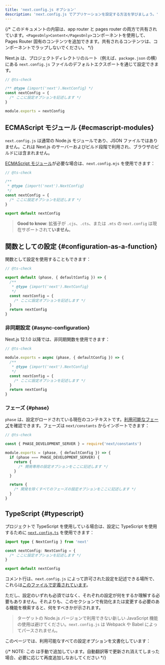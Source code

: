 ```yaml
---
title: 'next.config.js オプション'
description: 'next.config.js でアプリケーションを設定する方法を学びましょう。'
---
```


{/* このドキュメントの内容は、app router と pages router の両方で共有されています。`<PagesOnly>Content</PagesOnly>`コンポーネントを使用して、Pages Router 固有のコンテンツを追加できます。共有されるコンテンツは、コンポーネントでラップしないでください。 */}

Next.js は、プロジェクトディレクトリのルート（例えば、`package.json` の横）にある `next.config.js` ファイルのデフォルトエクスポートを通じて設定できます。

```js title="next.config.js"
// @ts-check

/** @type {import('next').NextConfig} */
const nextConfig = {
  /* ここに設定オプションを記述します */
}

module.exports = nextConfig
```

## ECMAScript モジュール {#ecmascript-modules}

`next.config.js` は通常の Node.js モジュールであり、JSON ファイルではありません。これは Next.js のサーバーおよびビルド段階で利用され、ブラウザのビルドには含まれません。

[ECMAScript モジュール](https://nodejs.org/api/esm.html)が必要な場合は、`next.config.mjs` を使用できます：

```js title="next.config.mjs"
// @ts-check

/**
 * @type {import('next').NextConfig}
 */
const nextConfig = {
  /* ここに設定オプションを記述します */
}

export default nextConfig
```

> **Good to know**: 拡張子が `.cjs`、`.cts`、または `.mts` の `next.config` は現在サポートされて**いません**。

## 関数としての設定 {#configuration-as-a-function}

関数として設定を使用することもできます：

```js title="next.config.mjs"
// @ts-check

export default (phase, { defaultConfig }) => {
  /**
   * @type {import('next').NextConfig}
   */
  const nextConfig = {
    /* ここに設定オプションを記述します */
  }
  return nextConfig
}
```

### 非同期設定 {#async-configuration}

Next.js 12.1.0 以降では、非同期関数を使用できます：

```js title="next.config.js"
// @ts-check

module.exports = async (phase, { defaultConfig }) => {
  /**
   * @type {import('next').NextConfig}
   */
  const nextConfig = {
    /* ここに設定オプションを記述します */
  }
  return nextConfig
}
```

### フェーズ {#phase}

`phase` は、設定がロードされている現在のコンテキストです。[利用可能なフェーズ](https://github.com/vercel/next.js/blob/5e6b008b561caf2710ab7be63320a3d549474a5b/packages/next/shared/lib/constants.ts#L19-L23)を確認できます。フェーズは `next/constants` からインポートできます：

```js title="next.config.js"
// @ts-check

const { PHASE_DEVELOPMENT_SERVER } = require('next/constants')

module.exports = (phase, { defaultConfig }) => {
  if (phase === PHASE_DEVELOPMENT_SERVER) {
    return {
      /* 開発専用の設定オプションをここに記述します */
    }
  }

  return {
    /* 開発を除くすべてのフェーズの設定オプションをここに記述します */
  }
}
```

## TypeScript {#typescript}

プロジェクトで TypeScript を使用している場合は、設定に TypeScript を使用するために [`next.config.ts`](/docs/app/building-your-application/configuring/typescript#type-checking-nextconfigts) を使用できます：

```ts title="next.config.ts"
import type { NextConfig } from 'next'

const nextConfig: NextConfig = {
  /* ここに設定オプションを記述します */
}

export default nextConfig
```

コメント行は、`next.config.js` によって許可された設定を記述できる場所で、これらは[このファイルで定義されています](https://github.com/vercel/next.js/blob/canary/packages/next/src/server/config-shared.ts)。

ただし、設定のいずれも必須ではなく、それぞれの設定が何をするか理解する必要もありません。それよりも、このセクションで有効化または変更する必要のある機能を検索すると、何をすべきかが示されます。

> ターゲットの Node.js バージョンで利用できない新しい JavaScript 機能の使用は避けてください。`next.config.js` は Webpack や Babel によってパースされません。

このページでは、利用可能なすべての設定オプションを文書化しています：

{/* NOTE: この <DocCardList /> は手動で追加しています。自動翻訳等で更新され消えてしまった場合、必要に応じて再度追加しなおしてください */}

<DocCardList />
